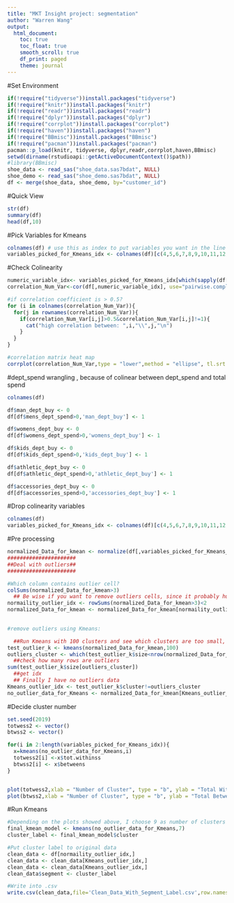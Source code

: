 ```yaml
---
title: "MKT Insight project: segmentation"
author: "Warren Wang"
output: 
  html_document:
    toc: true
    toc_float: true
    smooth_scroll: true
    df_print: paged
    theme: journal
---
```


#Set Environment
```r
if(!require("tidyverse"))install.packages("tidyverse")
if(!require("knitr"))install.packages("knitr")
if(!require("readr"))install.packages("readr")
if(!require("dplyr"))install.packages("dplyr")
if(!require("corrplot"))install.packages("corrplot")
if(!require("haven"))install.packages("haven")
if(!require("BBmisc"))install.packages("BBmisc")
if(!require("pacman"))install.packages("pacman")
pacman::p_load(knitr, tidyverse, dplyr,readr,corrplot,haven,BBmisc)
setwd(dirname(rstudioapi::getActiveDocumentContext()$path))
#library(BBmisc)
shoe_data <- read_sas("shoe_data.sas7bdat", NULL)
shoe_demo <- read_sas("shoe_demo.sas7bdat", NULL)
df <- merge(shoe_data, shoe_demo, by="customer_id")
```
#Quick View
```R
str(df)
summary(df)
head(df,10)
```
#Pick Variables for Kmeans
```R
colnames(df) # use this as index to put variables you want in the line of code under
variables_picked_for_Kmeans_idx <- colnames(df)[c(4,5,6,7,8,9,10,11,12,13,14,15,16,17,18,19,20,22,33,36)]
```
#Check Colinearity
```R

numeric_variable_idx<- variables_picked_for_Kmeans_idx[which(sapply(df[,variables_picked_for_Kmeans_idx],is.numeric))]
correlation_Num_Var<-cor(df[,numeric_variable_idx], use="pairwise.complete.obs")

#if correlation coefficient is > 0.5? 
for (i in colnames(correlation_Num_Var)){
  for(j in rownames(correlation_Num_Var)){
    if(correlation_Num_Var[i,j]>0.5&correlation_Num_Var[i,j]!=1){
      cat("high correlation between: ",i,"\\",j,"\n")
    }
  }
}

#correlation matrix heat map
corrplot(correlation_Num_Var,type = "lower",method = "ellipse", tl.srt = 45, tl.col = "black",tl.cex=0.7)

```

#dept_spend wrangling , because of colinear between dept_spend and total spend
```r
colnames(df)

df$man_dept_buy <- 0
df[df$mens_dept_spend>0,'man_dept_buy'] <- 1

df$womens_dept_buy <- 0
df[df$womens_dept_spend>0,'womens_dept_buy'] <- 1

df$kids_dept_buy <- 0
df[df$kids_dept_spend>0,'kids_dept_buy'] <- 1

df$athletic_dept_buy <- 0
df[df$athletic_dept_spend>0,'athletic_dept_buy'] <- 1

df$accessories_dept_buy <- 0
df[df$accessories_spend>0,'accessories_dept_buy'] <- 1
```
#Drop colinearity variables
```r
colnames(df)
variables_picked_for_Kmeans_idx <- colnames(df)[c(4,5,6,7,8,9,10,11,12,13,14,22,33,36,42,43,44,45,46)]
```


#Pre processing
```R
normalized_Data_for_kmean <- normalize(df[,variables_picked_for_Kmeans_idx],method='standardize')
######################
##Deal with outliers##
######################

#Which column contains outlier cell?
colSums(normalized_Data_for_kmean>3)
  ## Be wise if you want to remove outliers cells, since it probably hurt sample size too much
normaility_outlier_idx <- rowSums(normalized_Data_for_kmean>3)<2
normalized_Data_for_kmean <- normalized_Data_for_kmean[normaility_outlier_idx,]

                
#remove outliers using Kmeans:

  ##Run Kmeans with 100 clusters and see which clusters are too small, they are outliers
test_outlier_k <- kmeans(normalized_Data_for_kmean,100)
outliers_cluster <- which(test_outlier_k$size<nrow(normalized_Data_for_kmean)/200)
  ##check how many rows are outliers
sum(test_outlier_k$size[outliers_cluster])
  ##get idx
  ## Finally I have no outliers data
Kmeans_outlier_idx <- test_outlier_k$cluster!=outliers_cluster
no_outlier_data_for_Kmeans <- normalized_Data_for_kmean[Kmeans_outlier_idx,]

```

#Decide cluster number
```R
set.seed(2019)
totwess2 <- vector()
btwss2 <- vector()

for(i in 2:length(variables_picked_for_Kmeans_idx)){
  x=kmeans(no_outlier_data_for_Kmeans,i)
  totwess2[i] <-x$tot.withinss
  btwss2[i] <- x$betweens
}


plot(totwess2,xlab = "Number of Cluster", type = "b", ylab = "Total Within Cluseter Difference")
plot(btwss2,xlab = "Number of Cluster", type = "b", ylab = "Total Between Cluesters Difference")
```
#Run Kmeans
```r
#Depending on the plots showed above, I choose 9 as number of clusters
final_kmean_model <- kmeans(no_outlier_data_for_Kmeans,7)
cluster_label <- final_kmean_model$cluster

#Put cluster label to original data
clean_data <- df[normaility_outlier_idx,]
clean_data <- clean_data[Kmeans_outlier_idx,]
clean_data <- clean_data[Kmeans_outlier_idx,]
clean_data$segment <- cluster_label

#Write into .csv
write.csv(clean_data,file='Clean_Data_With_Segment_Label.csv',row.names = TRUE)

```



